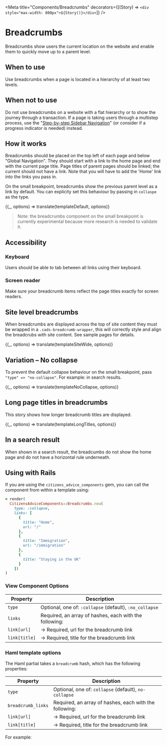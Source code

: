 

<Meta
  title="Components/Breadcrumbs"
  decorators={[(Story) => `<div style="max-width: 800px">${Story()}</div>`]}
/>

# Breadcrumbs

Breadcrumbs show users the current location on the website and enable them to quickly move up to a parent level.

## When to use

Use breadcrumbs when a page is located in a hierarchy of at least two levels.

## When not to use

Do not use breadcrumbs on a website with a flat hierarchy or to show the journey through a transaction. If a page is taking users through a multistep process, use the "[Step-by-step Sidebar Navigation](https://www.figma.com/file/J9qfbS9n1pUM2dpRQnTXUD/Design-system-2.0?node-id=813%3A132)" (or consider if a progress indicator is needed) instead.

## How it works

Breadcrumbs should be placed on the top left of each page and below "Global Navigation". They should start with a link to the home page and end with the current page title. Page titles of parent pages should be linked; the current should not have a link. Note that you will have to add the 'Home' link into the links you pass in.

On the small breakpoint, breadcrumbs show the previous parent level as a link by default. You can explicity set this behaviour by passing in
`collaspe` as the type.

<Preview>
  <Story
    name="Breadcrumbs (default)"
    parameters={{ docs: { source: { code: templateDefault.raw } } }}
  >
    {(_, options) => translate(templateDefault, options)}
  </Story>
</Preview>

> Note: the breadcrumbs component on the small breakpoint is currently experimental because more research is needed to validate it.

## Accessibility

### Keyboard

Users should be able to tab between all links using their keyboard.

### Screen reader

Make sure your breadcrumb items reflect the page titles exactly for screen readers.

## Site level breadcrumbs

When breadcrumbs are displayed across the top of site content they must be wrapped in a `.cads-breadcrumb-wrapper`, this
will correctly style and align the breadcrubs with site content. See sample pages for details.

<Preview>
  <Story
    name="Breadcrumbs (site wide)"
    parameters={{ docs: { source: { code: templateSiteWide.raw } } }}
  >
    {(_, options) => translate(templateSiteWide, options)}
  </Story>
</Preview>

## Variation – No collapse

To prevent the default collapse behaviour on the small breakpoint, pass `"type" => "no-collapse"`. For example: in search results.

<Preview>
  <Story
    name="Breadcrumbs (No collapse)"
    parameters={{ docs: { source: { code: templateNoCollapse.raw } } }}
  >
    {(_, options) => translate(templateNoCollapse, options)}
  </Story>
</Preview>

## Long page titles in breadcrumbs

This story shows how longer breadcrumb titles are displayed.

<Preview>
  <Story
    name="Breadcrumbs (Long Titles)"
    parameters={{ docs: { source: { code: templateLongTitles.raw } } }}
  >
    {(_, options) => translate(templateLongTitles, options)}
  </Story>
</Preview>

## In a search result

When shown in a search result, the breadcumbs do not show the home page and do not have a horizontal rule underneath.

## Using with Rails

If you are using the `citizens_advice_components` gem, you can call the component from within a template using:

```rb
= render(
  CitizensAdviceComponents::Breadcrumbs.new(
    type: :collapse,
    links: [
      {
        title: "Home",
        url: "/"
      },
      {
        title: "Immigration",
        url: "/immigration"
      },
      {
        title: "Staying in the UK"
      }
    ])
)
```

### View Component Options

| Property      | Description                                             |
| ------------- | ------------------------------------------------------- |
| `type`        | Optional, one of: `:collapse` (default), `:no_collapse` |
| `links`       | Required, an array of hashes, each with the following:  |
| `link[url]`   | &rarr; Required, url for the breadcrumb link            |
| `link[title]` | &rarr; Required, title for the breadcrumb link          |

### Haml template options

The Haml partial takes a `breadcrumb` hash, which has the following properties:

| Property           | Description                                            |
| ------------------ | ------------------------------------------------------ |
| `type`             | Optional, one of: `collapse` (default), `no-collapse`  |
| `breadcrumb_links` | Required, an array of hashes, each with the following: |
| `link[url]`        | &rarr; Required, url for the breadcrumb link           |
| `link[title]`      | &rarr; Required, title for the breadcrumb link         |

For example:

<Source dark="true" language="haml" code={templateNoCollapse.raw} />
